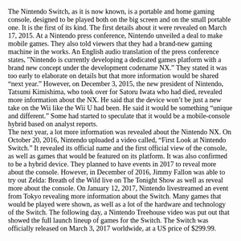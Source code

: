 
<article style="color: black; padding: 2em; font-family: 'Coming Soon', cursive;">
The Nintendo Switch, as it is now known, is a portable and home gaming console, designed to be played both on the big screen and on the small portable one. It is the first of its kind. The first details about it were revealed on March 17, 2015. At a Nintendo press conference, Nintendo unveiled a deal to make mobile games. They also told viewers that they had a brand-new gaming machine in the works. An English audio translation of the press conference states, "Nintendo is currently developing a dedicated games platform with a brand new concept under the development codename NX.” They stated it was too early to elaborate on details but that more information would be shared “next year.” However, on December 3, 2015, the new president of Nintendo, Tatsumi Kimishima, who took over for Satoru Iwata who had died, revealed more information about the NX. He said that the device won’t be just a new take on the Wii like the Wii U had been. He said it would be something “unique and different.” Some had started to speculate that it would be a mobile-console hybrid based on analyst reports. <br/>
The next year, a lot more information was revealed about the Nintendo NX. On October 20, 2016, Nintendo uploaded a video called, “First Look at Nintendo Switch.” It revealed its official name and the first official view of the console, as well as games that would be featured on its platform. It was also confirmed to be a hybrid device. They planned to have events in 2017 to reveal more about the console. However, in December of 2016, Jimmy Fallon was able to try out Zelda: Breath of the Wild live on The Tonight Show as well as reveal more about the console. On January 12, 2017, Nintendo livestreamed an event from Tokyo revealing more information about the Switch. Many games that would be played were shown, as well as a lot of the hardware and technology of the Switch. The following day, a Nintendo Treehouse video was put out that showed the full launch lineup of games for the Switch. The Switch was officially released on March 3, 2017 worldwide, at a US price of $299.99. 
</article>
